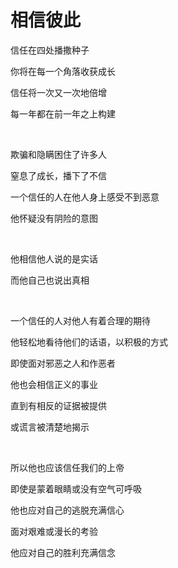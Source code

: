 # 相信彼此

信任在四处播撒种子

你将在每一个角落收获成长

信任将一次又一次地倍增

每一年都在前一年之上构建

<br />

欺骗和隐瞒困住了许多人

窒息了成长，播下了不信

一个信任的人在他人身上感受不到恶意

他怀疑没有阴险的意图

<br />

他相信他人说的是实话

而他自己也说出真相

<br />

一个信任的人对他人有着合理的期待

他轻松地看待他们的话语，以积极的方式

即使面对邪恶之人和作恶者

他也会相信正义的事业

直到有相反的证据被提供

或谎言被清楚地揭示

<br />

所以他也应该信任我们的上帝

即使是蒙着眼睛或没有空气可呼吸

他也应对自己的逃脱充满信心

面对艰难或漫长的考验

他应对自己的胜利充满信念

<p></p>